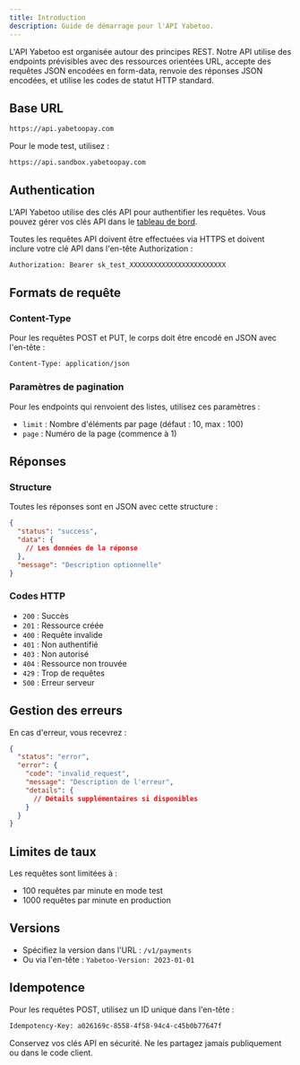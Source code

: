 ```yaml
---
title: Introduction
description: Guide de démarrage pour l'API Yabetoo.
---
```


L'API Yabetoo est organisée autour des principes REST. Notre API utilise des endpoints prévisibles avec des ressources orientées URL, accepte des requêtes JSON encodées en form-data, renvoie des réponses JSON encodées, et utilise les codes de statut HTTP standard.

## Base URL

```bash
https://api.yabetoopay.com
```

Pour le mode test, utilisez :
```bash
https://api.sandbox.yabetoopay.com
```

## Authentication

L'API Yabetoo utilise des clés API pour authentifier les requêtes. Vous pouvez gérer vos clés API dans le [tableau de bord](https://dashboard.yabetoopay.com/settings/api-keys).

Toutes les requêtes API doivent être effectuées via HTTPS et doivent inclure votre clé API dans l'en-tête Authorization :

```bash
Authorization: Bearer sk_test_XXXXXXXXXXXXXXXXXXXXXXXX
```

## Formats de requête

### Content-Type

Pour les requêtes POST et PUT, le corps doit être encodé en JSON avec l'en-tête :

```bash
Content-Type: application/json
```

### Paramètres de pagination

Pour les endpoints qui renvoient des listes, utilisez ces paramètres :

- `limit` : Nombre d'éléments par page (défaut : 10, max : 100)
- `page` : Numéro de la page (commence à 1)

## Réponses

### Structure

Toutes les réponses sont en JSON avec cette structure :

```json
{
  "status": "success",
  "data": {
    // Les données de la réponse
  },
  "message": "Description optionnelle"
}
```

### Codes HTTP

- `200` : Succès
- `201` : Ressource créée
- `400` : Requête invalide
- `401` : Non authentifié
- `403` : Non autorisé
- `404` : Ressource non trouvée
- `429` : Trop de requêtes
- `500` : Erreur serveur

## Gestion des erreurs

En cas d'erreur, vous recevrez :

```json
{
  "status": "error",
  "error": {
    "code": "invalid_request",
    "message": "Description de l'erreur",
    "details": {
      // Détails supplémentaires si disponibles
    }
  }
}
```

## Limites de taux

Les requêtes sont limitées à :
- 100 requêtes par minute en mode test
- 1000 requêtes par minute en production

## Versions

- Spécifiez la version dans l'URL : `/v1/payments`
- Ou via l'en-tête : `Yabetoo-Version: 2023-01-01`

## Idempotence

Pour les requêtes POST, utilisez un ID unique dans l'en-tête :

```bash
Idempotency-Key: a026169c-8558-4f58-94c4-c45b0b77647f
```

<Note>
  Conservez vos clés API en sécurité. Ne les partagez jamais publiquement ou dans
  le code client.
</Note>
